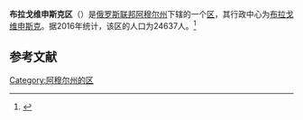 {{Infobox Settlement
| official_name = 布拉戈维申斯克区
| native_name = Благовещенский район
| image_flag = Flag of Blagoveshchensky rayon (Amur oblast).png
| image_shield = RUS Благовещенский район COA.gif
| image_map = Location Map of Amur Oblast Blagoveshchensky District.png 
| settlement_type = [[区_(苏联)|区]]
| subdivision_type = [[国家|国家]]
| subdivision_type1 = [[俄罗斯行政区划|州]]
| subdivision_name = {{RUS}}
| subdivision_name1 = [[阿穆尔州|阿穆尔州]]
| seat_type = 行政中心
| seat = [[布拉戈维申斯克|布拉戈维申斯克]]
| population_as_of=2016
| population_footnotes = <ref name=amurstat />
| population_total = 24637
| timezone = [[雅库茨克时间|MSK+6]]
| utc_offset = +9
}}
'''布拉戈维申斯克区'''（{{lang-ru|Благовещенский район}}）是[[俄罗斯联邦|俄罗斯联邦]][[阿穆尔州|阿穆尔州]]下辖的一个[[区_(苏联)|区]]，其行政中心为[[布拉戈维申斯克|布拉戈维申斯克]]。据2016年统计，该区的人口为24637人。<ref name=amurstat>{{cite web |url=http://amurstat.gks.ru/wps/wcm/connect/rosstat_ts/amurstat/resources/d600c10043769f3eb9effbdd898fc419/07_1_4.htm |title=Оценка численности населения по городским округам, муниципальным районам, городским и сельским поселениям Амурской области на 1 января 2016 года |language=ru |accessdate=2016-04-21 |archiveurl=https://www.webcitation.org/6gvsqa6qi?url=http://amurstat.gks.ru/wps/wcm/connect/rosstat_ts/amurstat/resources/d600c10043769f3eb9effbdd898fc419/07_1_4.htm |archivedate=2016-04-21 |deadurl=yes }}</ref>

== 参考文献 ==
{{reflist}}

{{Russia-stub}}

[[Category:阿穆尔州的区|Category:阿穆尔州的区]]